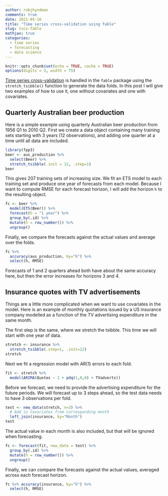 ```yaml
---
author: robjhyndman
comments: true
date: 2021-05-16
title: "Time series cross-validation using fable"
slug: tscv-fable
mathjax: true
categories:
  - time series
  - forecasting
  - data science
---
```


```r
knitr::opts_chunk$set(echo = TRUE, cache = TRUE)
options(digits = 3, width = 75)
```

[Time series cross-validation](https://otexts.com/fpp3/tscv.html)  is handled in the `fable` package using the `stretch_tsibble()` function to generate the data folds. In this post I will give two examples of how to use it, one without covariates and one with covariates.

## Quarterly Australian beer production

Here is a simple example using quarterly Australian beer production from 1956 Q1 to 2010 Q2. First we create a data object containing many training sets starting with 3 years (12 observations), and adding one quarter at a time until all data are included.

```r
library(fpp3)
beer <- aus_production %>%
  select(Beer) %>%
  stretch_tsibble(.init = 12, .step=1)
beer
```

This gives 207 training sets of increasing size. We fit an ETS model to each training set and produce one year of forecasts from each model. Because I want to compute RMSE for each forecast horizon, I will add the horizon `h` to the resulting object.

```r
fc <- beer %>%
  model(ETS(Beer)) %>%
  forecast(h = "1 year") %>%
  group_by(.id) %>%
  mutate(h = row_number()) %>%
  ungroup()
```

Finally, we compare the forecasts against the actual values and average over the folds.

```r
fc %>%
  accuracy(aus_production, by="h") %>%
  select(h, RMSE)
```

Forecasts of 1 and 2 quarters ahead both have about the same accuracy here, but then the error increases for horizons 3 and 4.

## Insurance quotes with TV advertisements

Things are a little more complicated when we want to use covariates in the model. Here is an example of monthly quotations issued by a US insurance company modelled as a function of the TV advertising expenditure in the same month.

The first step is the same, where we stretch the tsibble. This time we will start with one year of data.

```r
stretch <- insurance %>%
  stretch_tsibble(.step=1, .init=12)
stretch
```

Next we fit a regression model with AR(1) errors to each fold.

```r
fit <- stretch %>%
  model(ARIMA(Quotes ~ 1 + pdq(1,0,0) + TVadverts))
```

Before we forecast, we need to provide the advertising expenditure for the future periods. We will forecast up to 3 steps ahead, so the test data needs to have 3 observations per fold.

```r
test <- new_data(stretch, n=3) %>%
  # Add in covariates from corresponding month
  left_join(insurance, by="Month")
test
```

The actual value in each month is also included, but that will be ignored when forecasting.

```r
fc <- forecast(fit, new_data = test) %>%
  group_by(.id) %>%
  mutate(h = row_number()) %>%
  ungroup()
```

Finally, we can compare the forecasts against the actual values, averaged across each forecast horizon.

```r
fc %>% accuracy(insurance, by="h") %>%
  select(h, RMSE)
```
